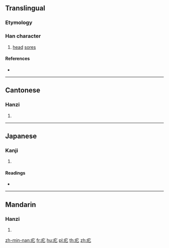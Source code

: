 {{character info/new}}
==Translingual==
===Etymology===
{{Han etyl}}
===Han character===
{{Han char|rn=104|rad=疒|as=02|sn=7|four=00111|canj=KP}}

# [[head]] [[sore]]s

====References====
* {{Han ref|kx=0769.080|dkj=22023|dj=1179.110|hdz=42659.100|uh=7595|ud=30101|bh=CB70|bd=52080}}

----

==Cantonese==

===Hanzi===
{{yue-hanzi|jyut=|y=bei2}}

# {{defn|lang=yue|sort=疒02}}

----

==Japanese==

===Kanji===
{{ja-kanji|grade=|rs=疒02}}

# {{defn|lang=ja|sort=疒02}}

====Readings====
* {{ja-readings|on=[[ひ]] (hi)|kun=[[できもの]] (dekimono)}}

----

==Mandarin==

===Hanzi===
{{cmn-hanzi|pin=[[bǐ]] ([[bi3]]), [[gāng]] ([[gang1]])|wg=pi<sup>3</sup>, kang<sup>1</sup>}}

# {{defn|lang=cmn|sort=疒02}}

[[zh-min-nan:疕]]
[[fr:疕]]
[[hu:疕]]
[[pl:疕]]
[[th:疕]]
[[zh:疕]]
